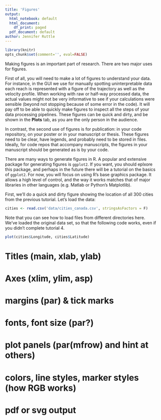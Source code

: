 ```yaml
---
title: 'Figures'
output:
  html_notebook: default
  html_document:
    df_print: paged
  pdf_document: default
author: Jennifer Ruttle
---
```


```r
library(knitr)
opts_chunk$set(comment='', eval=FALSE)
```

Making figures is an important part of research. There are two major uses for figures.

First of all, you will need to make a lot of figures to understand your data. For instance, in the GUI we use for manually spotting uninterpretable data each reach is represented with a figure of the trajectory as well as the velocity profile. When working with raw or half-way processed data, the actual values might not be very informative to see if your calculations were sensible (beyond not stopping because of some error in the code). It will pay off to be able to quickly make figures to inspect all the steps of your data processing pipelines. These figures can be quick and dirty, and be shown in the **Plots** tab, as you are the only person in the audience.

In contrast, the second use of figures is for publication: in your code repository, on your poster or in your manuscript or thesis. These figures need to be clear, have legends, and probably need to be stored in files. Ideally, for code repos that accompany manuscripts, the figures in your manuscript should be generated as is by your code.

There are many ways to generate figures in R. A popular and extensive package for generating figures is `ggplot2`. If you want, you should eplxore this package, and perhaps in the future there will be a tutorial on the basics of `ggplot2`. For now, you will focus on using R's base graphics package. It allows a high level of control, and the way it works matches that of major libraries in other languages (e.g. Matlab or Python's Matplotlib).

First, we'll do a quick and dirty figure showing the location of all 300 cities from the previous tutorial. Let's load the data:

```r
cities <- read.csv('data/cities_canada.csv', stringsAsFactors = F)
```

Note that you can see how to load files from different directories here. We've loaded the original data set, so that the following code works, even if you didn't complete tutorial 4.

```r
plot(cities$Longitude, cities$Latitude)
```

# Titles (main, xlab, ylab)

# Axes (xlim, ylim, asp)

# margins (par) & tick marks

# fonts, font size (par?)

# plot panels (par(mfrow) and hint at others)

# colors, line styles, marker styles (how RGB works)

# pdf or svg output